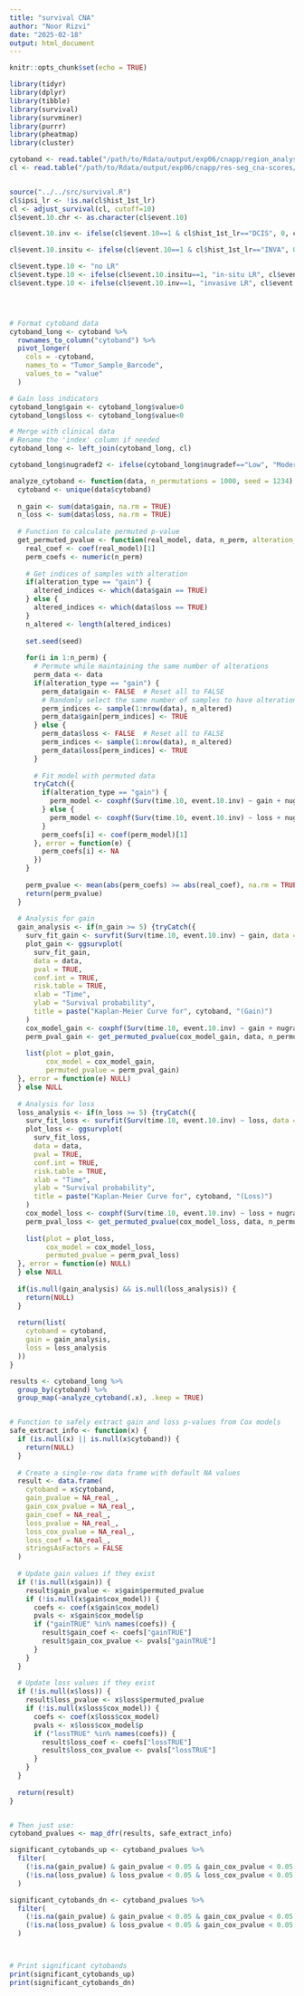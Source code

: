 ```yaml
---
title: "survival CNA"
author: "Noor Rizvi"
date: "2025-02-18"
output: html_document
---
```


```r
knitr::opts_chunk$set(echo = TRUE)
```

```r
library(tidyr)
library(dplyr)
library(tibble)
library(survival)
library(survminer)
library(purrr)
library(pheatmap)
library(cluster)

```


```r

cytoband <- read.table("/path/to/Rdata/output/exp06/cnapp/region_analyses/cytobands/cna_profile_Cytobands_by_ID2024-09-12 10_47_01.867477.tsv", sep="\t", header = TRUE, row.names = 1)
cl <- read.table("/path/to/Rdata/output/exp06/cnapp/res-seg_cna-scores/allsamples_CNApp_CNA_Scores_&_annotations_2024-09-10 10_45_15.475147.tsv", sep="\t", header = TRUE, row.names = 1)


source("../../src/survival.R")
cl$ipsi_lr <- !is.na(cl$hist_1st_lr)
cl <- adjust_survival(cl, cutoff=10)
cl$event.10.chr <- as.character(cl$event.10)

cl$event.10.inv <- ifelse(cl$event.10==1 & cl$hist_1st_lr=="DCIS", 0, cl$event.10)

cl$event.10.insitu <- ifelse(cl$event.10==1 & cl$hist_1st_lr=="INVA", 0, cl$event.10)

cl$event.type.10 <- "no LR"
cl$event.type.10 <- ifelse(cl$event.10.insitu==1, "in-situ LR", cl$event.type.10)
cl$event.type.10 <- ifelse(cl$event.10.inv==1, "invasive LR", cl$event.type.10)




# Format cytoband data
cytoband_long <- cytoband %>%
  rownames_to_column("cytoband") %>%
  pivot_longer(
    cols = -cytoband,
    names_to = "Tumor_Sample_Barcode",
    values_to = "value"
  )

# Gain loss indicators
cytoband_long$gain <- cytoband_long$value>0
cytoband_long$loss <- cytoband_long$value<0

# Merge with clinical data
# Rename the 'index' column if needed
cytoband_long <- left_join(cytoband_long, cl)

```


```r

cytoband_long$nugradef2 <- ifelse(cytoband_long$nugradef=="Low", "Moderate", cytoband_long$nugradef)

analyze_cytoband <- function(data, n_permutations = 1000, seed = 1234) {
  cytoband <- unique(data$cytoband)
  
  n_gain <- sum(data$gain, na.rm = TRUE)
  n_loss <- sum(data$loss, na.rm = TRUE)
  
  # Function to calculate permuted p-value
  get_permuted_pvalue <- function(real_model, data, n_perm, alteration_type = "gain") {
    real_coef <- coef(real_model)[1]
    perm_coefs <- numeric(n_perm)
    
    # Get indices of samples with alteration
    if(alteration_type == "gain") {
      altered_indices <- which(data$gain == TRUE)
    } else {
      altered_indices <- which(data$loss == TRUE)
    }
    n_altered <- length(altered_indices)
    
    set.seed(seed)
    
    for(i in 1:n_perm) {
      # Permute while maintaining the same number of alterations
      perm_data <- data
      if(alteration_type == "gain") {
        perm_data$gain <- FALSE  # Reset all to FALSE
        # Randomly select the same number of samples to have alterations
        perm_indices <- sample(1:nrow(data), n_altered)
        perm_data$gain[perm_indices] <- TRUE
      } else {
        perm_data$loss <- FALSE  # Reset all to FALSE
        perm_indices <- sample(1:nrow(data), n_altered)
        perm_data$loss[perm_indices] <- TRUE
      }
      
      # Fit model with permuted data
      tryCatch({
        if(alteration_type == "gain") {
          perm_model <- coxphf(Surv(time.10, event.10.inv) ~ gain + nugradef2, data = perm_data)
        } else {
          perm_model <- coxphf(Surv(time.10, event.10.inv) ~ loss + nugradef2, data = perm_data)
        }
        perm_coefs[i] <- coef(perm_model)[1]
      }, error = function(e) {
        perm_coefs[i] <- NA
      })
    }
    
    perm_pvalue <- mean(abs(perm_coefs) >= abs(real_coef), na.rm = TRUE)
    return(perm_pvalue)
  }
  
  # Analysis for gain
  gain_analysis <- if(n_gain >= 5) {tryCatch({
    surv_fit_gain <- survfit(Surv(time.10, event.10.inv) ~ gain, data = data)
    plot_gain <- ggsurvplot(
      surv_fit_gain,
      data = data,
      pval = TRUE,
      conf.int = TRUE,
      risk.table = TRUE,
      xlab = "Time",
      ylab = "Survival probability",
      title = paste("Kaplan-Meier Curve for", cytoband, "(Gain)")
    )
    cox_model_gain <- coxphf(Surv(time.10, event.10.inv) ~ gain + nugradef2, data = data)
    perm_pval_gain <- get_permuted_pvalue(cox_model_gain, data, n_permutations, "gain")
    
    list(plot = plot_gain, 
         cox_model = cox_model_gain, 
         permuted_pvalue = perm_pval_gain)
  }, error = function(e) NULL)
  } else NULL
  
  # Analysis for loss
  loss_analysis <- if(n_loss >= 5) {tryCatch({
    surv_fit_loss <- survfit(Surv(time.10, event.10.inv) ~ loss, data = data)
    plot_loss <- ggsurvplot(
      surv_fit_loss,
      data = data,
      pval = TRUE,
      conf.int = TRUE,
      risk.table = TRUE,
      xlab = "Time",
      ylab = "Survival probability",
      title = paste("Kaplan-Meier Curve for", cytoband, "(Loss)")
    )
    cox_model_loss <- coxphf(Surv(time.10, event.10.inv) ~ loss + nugradef2, data = data)
    perm_pval_loss <- get_permuted_pvalue(cox_model_loss, data, n_permutations, "loss")
    
    list(plot = plot_loss, 
         cox_model = cox_model_loss, 
         permuted_pvalue = perm_pval_loss)
  }, error = function(e) NULL)
  } else NULL
  
  if(is.null(gain_analysis) && is.null(loss_analysis)) {
    return(NULL)
  }
  
  return(list(
    cytoband = cytoband,
    gain = gain_analysis,
    loss = loss_analysis
  ))
}

results <- cytoband_long %>%
  group_by(cytoband) %>%
  group_map(~analyze_cytoband(.x), .keep = TRUE)



```


```r

# Function to safely extract gain and loss p-values from Cox models
safe_extract_info <- function(x) {
  if (is.null(x) || is.null(x$cytoband)) {
    return(NULL)
  }
  
  # Create a single-row data frame with default NA values
  result <- data.frame(
    cytoband = x$cytoband,
    gain_pvalue = NA_real_,
    gain_cox_pvalue = NA_real_,
    gain_coef = NA_real_,
    loss_pvalue = NA_real_,
    loss_cox_pvalue = NA_real_,
    loss_coef = NA_real_,
    stringsAsFactors = FALSE
  )
  
  # Update gain values if they exist
  if (!is.null(x$gain)) {
    result$gain_pvalue <- x$gain$permuted_pvalue
    if (!is.null(x$gain$cox_model)) {
      coefs <- coef(x$gain$cox_model)
      pvals <- x$gain$cox_model$p
      if ("gainTRUE" %in% names(coefs)) {
        result$gain_coef <- coefs["gainTRUE"]
        result$gain_cox_pvalue <- pvals["gainTRUE"]
      }
    }
  }
  
  # Update loss values if they exist
  if (!is.null(x$loss)) {
    result$loss_pvalue <- x$loss$permuted_pvalue
    if (!is.null(x$loss$cox_model)) {
      coefs <- coef(x$loss$cox_model)
      pvals <- x$loss$cox_model$p
      if ("lossTRUE" %in% names(coefs)) {
        result$loss_coef <- coefs["lossTRUE"]
        result$loss_cox_pvalue <- pvals["lossTRUE"]
      }
    }
  }
  
  return(result)
}


# Then just use:
cytoband_pvalues <- map_dfr(results, safe_extract_info)

significant_cytobands_up <- cytoband_pvalues %>%
  filter(
    (!is.na(gain_pvalue) & gain_pvalue < 0.05 & gain_cox_pvalue < 0.05 & gain_coef > 0) |
    (!is.na(loss_pvalue) & loss_pvalue < 0.05 & loss_cox_pvalue < 0.05 & loss_coef > 0)
  )

significant_cytobands_dn <- cytoband_pvalues %>%
  filter(
    (!is.na(gain_pvalue) & gain_pvalue < 0.05 & gain_cox_pvalue < 0.05 & gain_coef < 0) |
    (!is.na(loss_pvalue) & loss_pvalue < 0.05 & gain_cox_pvalue < 0.05 & loss_coef < 0)
  )



# Print significant cytobands
print(significant_cytobands_up)
print(significant_cytobands_dn)

```


